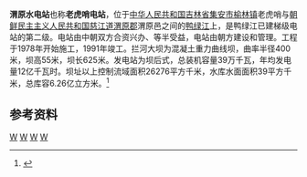 {{Infobox dam
| name =渭原水电站<br />老虎哨电站
| official_name =
| image =
| image_size =
| image_caption =
| image_alt =
| location_map =China Jilin
| location_map_width =
| location_map_text =
| lat_d =40
| lat_m =54
| lat_s =05.83
| lat_NS =N
| long_d =125
| long_m =58
| long_s =23.77
| long_EW =E
| coordinates_type = type:landmark
| coordinates_display= inline,title
| coordinates_ref =
| country ={{PRC}}<br />{{DPRK}}
| locale =中国[[吉林省|吉林省]][[集安市|集安市]][[榆林镇_(集安市)|榆林镇]]老虎哨<br />朝鲜[[慈江道|慈江道]][[渭原郡|渭原郡]]渭原邑
| status =运行中
| construction_began =1978年
| open = 1991年
| demolished =
| cost =
| owner = 
| type =混凝土重力曲线坝
| length ={{Convert|627|m|ft|0|abbr=on}}
| height ={{Convert|55|m|ft|0|abbr=on}}
| crest_width =
| base_width =
| volume =
| crosses =[[鸭绿江|鸭绿江]]
| spillways =
| spillway_type =
| spillway_capacity =36650 m<sup>3</sup>/s （最大）
| reservoir =渭原水库
| reservoir_capacity ={{Convert|626000000|m3|acre.ft|0|abbr=on|lk=out}}
| reservoir_catchment={{Convert|26276|km2|sqmi|0|abbr=on}}
| reservoir_surface ={{Convert|39|km2|sqmi|0|abbr=on}}
| reservoir_max_depth=
| hydraulic_head =
| tidal_range =
| plant_owner =
| plant_operator =
| plant_commission =
| plant_licence_exp =
| plant_decommission =
| plant_type =坝后式
| turbines = 6台
| installed_capacity = 39万[[千瓦|千瓦]]
| max_planned_cap =
| capacity_factor =
| average_annual_gen = 12亿 [[kWh|kWh]]
| net_generation =
| website =
| as_of =
| extra =
}}
'''渭原水电站'''也称'''老虎哨电站'''，位于[[中华人民共和国|中华人民共和国]][[吉林省|吉林省]][[集安市|集安市]][[榆林镇_(集安市)|榆林镇]]老虎哨与[[朝鲜民主主义人民共和国|朝鲜民主主义人民共和国]][[慈江道|慈江道]][[渭原郡|渭原郡]]渭原邑之间的[[鸭绿江|鸭绿江]]上，是鸭绿江已建梯级电站的第二级。电站由中朝双方合资兴办、等半受益，电站由朝方建设和管理。工程于1978年开始施工，1991年竣工。拦河大坝为混凝土重力曲线坝，曲率半径400米，坝高55米，坝长625米。发电站为坝后式，总装机容量39万千瓦，年均发电量12亿千瓦时。坝址以上控制流域面积26276平方千米，水库水面面积39平方千米，总库容6.26亿立方米。<ref name="中国河湖大典">{{cite book zh |author=《[[中国河湖大典|中国河湖大典]]》编纂委员会 |title=《中国河湖大典·黑龙江、辽河卷》 |format=M |edition=1 |location=北京 |publisher=中国水利水电出版社 |date=2014年4月 |pages=314页 |id= ISBN 978-7-5170-1950-3}}</ref>
==参考资料==
{{reflist}}

[[Category:吉林水电站|W]]
[[Category:集安市|W]]
[[Category:朝鲜水电站|W]]
[[Category:中朝边界|W]]